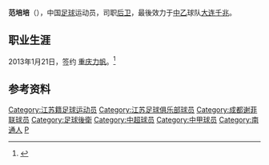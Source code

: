 {{Football player infobox
| playername = 范培培
| image =
| fullname = 范培培
| height = 172厘米
| nickname =
| dateofbirth = {{Birth date and age|year=1985|month=1|day=14}}
| cityofbirth =
| countryofbirth = {{flagicon|CHN}}[[中国|中国]][[江苏|江苏]][[南通|南通]]
| currentclub = [[重庆力帆|重庆力帆]]
| clubnumber = 
| position = [[后卫_(足球)|后卫]]
| youthyears =
| youthclubs =
| years1 = 2005-2009
| years2 = 2009-2012
| years3 = 2013-2016
| years4 = 2017-2018
| years5 = 2019
| clubs1 = [[江苏舜天足球俱乐部|江苏舜天]]
| clubs2 = [[成都谢菲联|成都谢菲联]]
| clubs3 = [[重庆力帆|重庆力帆]]
| clubs4 = [[大连超越足球俱乐部|大连超越]]
| clubs5 = [[大连千兆足球俱乐部|大连千兆]]
| caps1 = 18
| caps2 = 58
| caps3 = 36
| caps4 = 26
| caps5 = 6
| goals1 = 0
| goals2 = 4
| goals3 = 2
| goals4 = 1
| goals5 = 0
| pcupdate = 2019年10月11日

}}

'''范培培'''（{{bd|1985年|1月14日|catIdx=F}}），中国[[足球|足球]]运动员，司职[[后卫_(足球)|后卫]]，最後效力于[[中乙|中乙]]球队[[大连千兆足球俱乐部|大连千兆]]。

==职业生涯==

2013年1月21日，签约 [[重庆力帆|重庆力帆]]。<ref>{{Cite web |url=http://sports.sina.com.cn/b/2013-01-22/01306388994.shtml |title=力帆正式宣布新赛季四内援 |accessdate=2013-01-22 |archive-date=2013-04-02 |archive-url=https://web.archive.org/web/20130402073937/http://sports.sina.com.cn/b/2013-01-22/01306388994.shtml |dead-url=no }}</ref>

==参考资料==
{{reflist}}
{{2009年江苏舜天名单}}
{{2009年成都谢菲联名单}}
{{2010年成都谢菲联名单}}
{{2011年中超分类名单成都}}
{{2012年中甲分类名单成都}}
{{2013年中甲分类名单力帆}}
{{2014年中甲分类名单力帆}}
{{2015年中超分类名单力帆}}
{{2016年中超分类名单力帆}}
{{2017年中甲分类名单大连超越}}
{{2018年中甲分类名单大连超越}}

{{DEFAULTSORT:Fan范}}
[[Category:江苏籍足球运动员|Category:江苏籍足球运动员]]
[[Category:江苏足球俱乐部球员|Category:江苏足球俱乐部球员]]
[[Category:成都谢菲联球员|Category:成都谢菲联球员]]
[[Category:足球後衛|Category:足球後衛]]
[[Category:中超球员|Category:中超球员]]
[[Category:中甲球员|Category:中甲球员]]
[[Category:南通人|Category:南通人]]
[[Category:范姓|P]]


{{中国足球运动员小作品}}